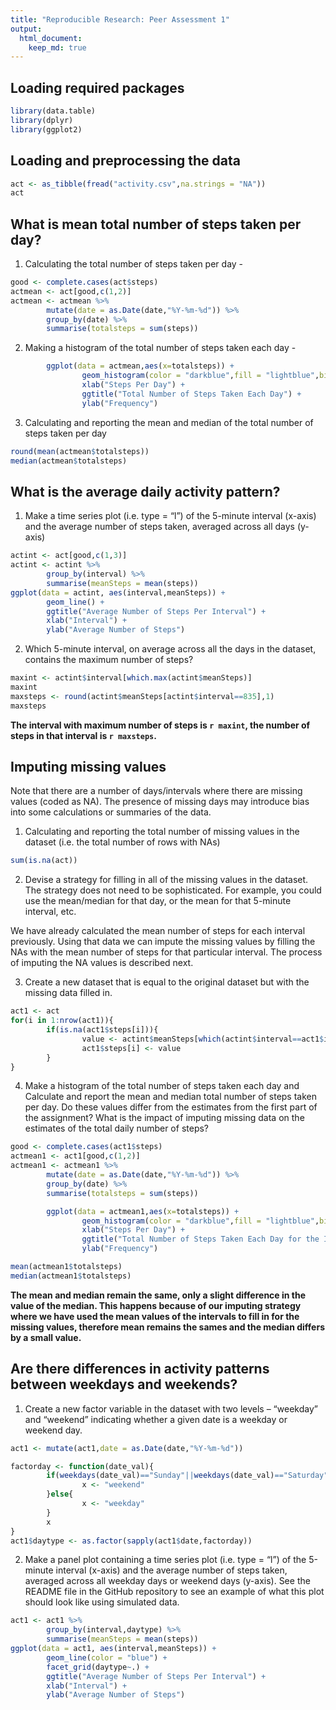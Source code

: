 ```yaml
---
title: "Reproducible Research: Peer Assessment 1"
output: 
  html_document:
    keep_md: true
---
```


## Loading required packages
```r
library(data.table)
library(dplyr)
library(ggplot2)
```

## Loading and preprocessing the data
```r
act <- as_tibble(fread("activity.csv",na.strings = "NA"))
act
```


## What is mean total number of steps taken per day?
1. Calculating the total number of steps taken per day - 
```r
good <- complete.cases(act$steps)
actmean <- act[good,c(1,2)]
actmean <- actmean %>%
        mutate(date = as.Date(date,"%Y-%m-%d")) %>%
        group_by(date) %>%
        summarise(totalsteps = sum(steps))
```
2. Making a histogram of the total number of steps taken each day - 
```r
        ggplot(data = actmean,aes(x=totalsteps)) +
                geom_histogram(color = "darkblue",fill = "lightblue",bins = 5) +
                xlab("Steps Per Day") +
                ggtitle("Total Number of Steps Taken Each Day") +
                ylab("Frequency")
```
  
3. Calculating  and reporting the mean and median of the total number of steps taken per day
```r
round(mean(actmean$totalsteps))
median(actmean$totalsteps)
```


## What is the average daily activity pattern?
1. Make a time series plot (i.e. type = "l") of the 5-minute interval (x-axis) and the average number of steps taken, averaged across all days (y-axis)

```r
actint <- act[good,c(1,3)]
actint <- actint %>%
        group_by(interval) %>%
        summarise(meanSteps = mean(steps))
ggplot(data = actint, aes(interval,meanSteps)) +
        geom_line() +
        ggtitle("Average Number of Steps Per Interval") +
        xlab("Interval") +
        ylab("Average Number of Steps")
```
  
2. Which 5-minute interval, on average across all the days in the dataset, contains the maximum number of steps?
```r
maxint <- actint$interval[which.max(actint$meanSteps)]
maxint
maxsteps <- round(actint$meanSteps[actint$interval==835],1)
maxsteps
```
**The interval with maximum number of steps is `r maxint`, the number of steps in that interval is `r maxsteps`.**


## Imputing missing values
Note that there are a number of days/intervals where there are missing values (coded as NA). The presence of missing days may introduce bias into some calculations or summaries of the data.

1. Calculating and reporting the total number of missing values in the dataset (i.e. the total number of rows with NAs)
```r
sum(is.na(act))
```
  
2. Devise a strategy for filling in all of the missing values in the dataset. The strategy does not need to be sophisticated. For example, you could use the mean/median for that day, or the mean for that 5-minute interval, etc.

We have already calculated the mean number of steps for each interval previously. Using that data we can impute the missing values by filling the NAs with the mean number of steps for that particular interval. The process of imputing the NA values is described next.
  
3. Create a new dataset that is equal to the original dataset but with the missing data filled in.  
```r
act1 <- act
for(i in 1:nrow(act1)){
        if(is.na(act1$steps[i])){
                value <- actint$meanSteps[which(actint$interval==act1$interval[i])]
                act1$steps[i] <- value
        }
}
```
  
4. Make a histogram of the total number of steps taken each day and Calculate and report the mean and median total number of steps taken per day. Do these values differ from the estimates from the first part of the assignment? What is the impact of imputing missing data on the estimates of the total daily number of steps?

```r
good <- complete.cases(act1$steps)
actmean1 <- act1[good,c(1,2)]
actmean1 <- actmean1 %>%
        mutate(date = as.Date(date,"%Y-%m-%d")) %>%
        group_by(date) %>%
        summarise(totalsteps = sum(steps))

        ggplot(data = actmean1,aes(x=totalsteps)) +
                geom_histogram(color = "darkblue",fill = "lightblue",bins = 5) +
                xlab("Steps Per Day") +
                ggtitle("Total Number of Steps Taken Each Day for the Imputed Data") +
                ylab("Frequency")

mean(actmean1$totalsteps)
median(actmean1$totalsteps)
```
**The mean and median remain the same, only a slight difference in the value of the median. This happens because of our imputing strategy where we have used the mean values of the intervals to fill in for the missing values, therefore mean remains the sames and the median differs by a small value.**  

## Are there differences in activity patterns between weekdays and weekends?

1. Create a new factor variable in the dataset with two levels – “weekday” and “weekend” indicating whether a given date is a weekday or weekend day.

```r
act1 <- mutate(act1,date = as.Date(date,"%Y-%m-%d"))

factorday <- function(date_val){
        if(weekdays(date_val)=="Sunday"||weekdays(date_val)=="Saturday"){
                x <- "weekend"
        }else{
                x <- "weekday"
        }
        x
}
act1$daytype <- as.factor(sapply(act1$date,factorday))
```
  
2. Make a panel plot containing a time series plot (i.e. type = "l") of the 5-minute interval (x-axis) and the average number of steps taken, averaged across all weekday days or weekend days (y-axis). See the README file in the GitHub repository to see an example of what this plot should look like using simulated data.  
```r
act1 <- act1 %>%
        group_by(interval,daytype) %>%
        summarise(meanSteps = mean(steps))
ggplot(data = act1, aes(interval,meanSteps)) +
        geom_line(color = "blue") +
        facet_grid(daytype~.) +
        ggtitle("Average Number of Steps Per Interval") +
        xlab("Interval") +
        ylab("Average Number of Steps")
```



